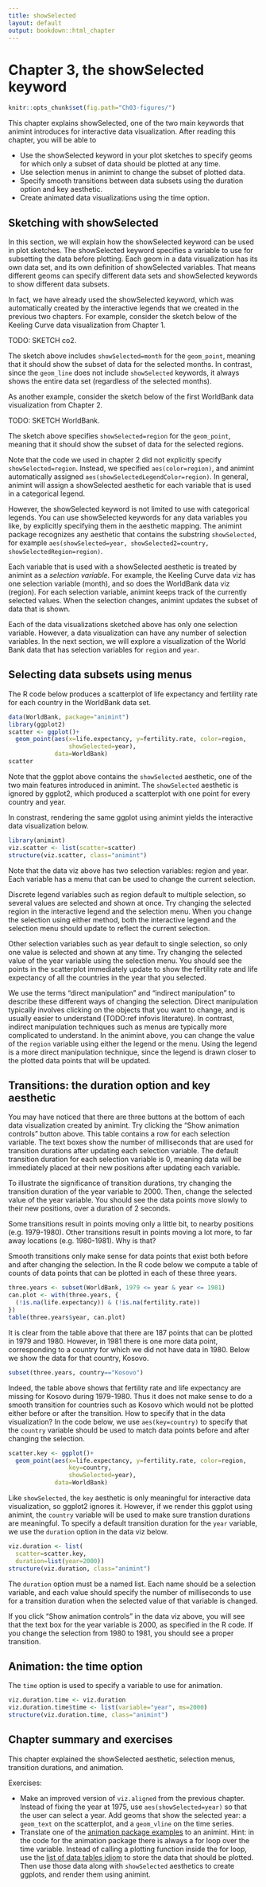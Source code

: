 ```yaml
---
title: showSelected
layout: default
output: bookdown::html_chapter
---
```


# Chapter 3, the showSelected keyword

```r
knitr::opts_chunk$set(fig.path="Ch03-figures/")
```

This chapter explains showSelected, one of the two main keywords that
animint introduces for interactive data visualization. After reading
this chapter, you will be able to

* Use the showSelected keyword in your plot sketches to specify geoms
  for which only a subset of data should be plotted at any time.
* Use selection menus in animint to change the subset of plotted data.
* Specify smooth transitions between data subsets using the duration
  option and key aesthetic.
* Create animated data visualizations using the time option.

## Sketching with showSelected

In this section, we will explain how the showSelected keyword can be
used in plot sketches. The showSelected keyword specifies a variable
to use for subsetting the data before plotting. Each geom in a data
visualization has its own data set, and its own definition of
showSelected variables. That means different geoms can specify
different data sets and showSelected keywords to show different data
subsets.

In fact, we have already used the showSelected keyword, which was
automatically created by the interactive legends that we created in
the previous two chapters. For example, consider the sketch below of
the Keeling Curve data visualization from Chapter 1.

TODO: SKETCH co2.

The sketch above includes `showSelected=month` for the `geom_point`,
meaning that it should show the subset of data for the selected
months. In contrast, since the `geom_line` does not include
`showSelected` keywords, it always shows the entire data set
(regardless of the selected months).

As another example, consider the sketch below of the first WorldBank
data visualization from Chapter 2.

TODO: SKETCH WorldBank.

The sketch above specifies `showSelected=region` for the `geom_point`,
meaning that it should show the subset of data for the selected
regions.

Note that the code we used in chapter 2 did not explicitly specify
`showSelected=region`. Instead, we specified `aes(color=region)`, and
animint automatically assigned
`aes(showSelectedLegendColor=region)`. In general, animint will assign
a showSelected aesthetic for each variable that is used in a
categorical legend.

However, the showSelected keyword is not limited to use with
categorical legends. You can use showSelected keywords for any data
variables you like, by explicitly specifying them in the aesthetic
mapping. The animint package recognizes any aesthetic that contains
the substring `showSelected`, for example `aes(showSelected=year,
showSelected2=country, showSelectedRegion=region)`.

Each variable that is used with a showSelected aesthetic is treated by
animint as a *selection variable*. For example, the Keeling Curve data
viz has one selection variable (month), and so does the WorldBank data
viz (region). For each selection variable, animint keeps track of the
currently selected values. When the selection changes, animint updates
the subset of data that is shown.

Each of the data visualizations sketched above has only one selection
variable. However, a data visualization can have any number of
selection variables. In the next section, we will explore a
visualization of the World Bank data that has selection variables for
`region` and `year`.

## Selecting data subsets using menus 

The R code below produces a scatterplot of life expectancy and
fertility rate for each country in the WorldBank data set. 

```r
data(WorldBank, package="animint")
library(ggplot2)
scatter <- ggplot()+
  geom_point(aes(x=life.expectancy, y=fertility.rate, color=region,
                 showSelected=year),
             data=WorldBank)
scatter
```

Note that the ggplot above contains the `showSelected` aesthetic, one
of the two main features introduced in animint. The `showSelected`
aesthetic is ignored by ggplot2, which produced a scatterplot with one
point for every country and year.

In constrast, rendering the same ggplot using animint yields the
interactive data visualization below.

```r
library(animint)
viz.scatter <- list(scatter=scatter)
structure(viz.scatter, class="animint")
```

Note that the data viz above has two selection variables: region and
year. Each variable has a menu that can be used to change the current
selection.

Discrete legend variables such as region default to multiple
selection, so several values are selected and shown at once. Try
changing the selected region in the interactive legend and the
selection menu. When you change the selection using either method,
both the interactive legend and the selection menu should update to
reflect the current selection. 

Other selection variables such as year default to single selection, so
only one value is selected and shown at any time. Try changing the
selected value of the year variable using the selection menu. You
should see the points in the scatterplot immediately update to show
the fertility rate and life expectancy of all the countries in the
year that you selected.

We use the terms "direct manipulation" and "indirect manipulation" to
describe these different ways of changing the selection. Direct
manipulation typically involves clicking on the objects that you want
to change, and is usually easier to understand (TODO:ref infovis
literature). In contrast, indirect manipulation techniques such as
menus are typically more complicated to understand. In the animint
above, you can change the value of the `region` variable using either
the legend or the menu. Using the legend is a more direct manipulation
technique, since the legend is drawn closer to the plotted data points
that will be updated.

## Transitions: the duration option and key aesthetic {#duration-key}

You may have noticed that there are three buttons at the bottom of
each data visualization created by animint. Try clicking the "Show
animation controls" button above. This table contains a row for each
selection variable. The text boxes show the number of milliseconds
that are used for transition durations after updating each selection
variable. The default transition duration for each selection variable
is 0, meaning data will be immediately placed at their new positions
after updating each variable.

To illustrate the significance of transition durations, try changing
the transition duration of the year variable to 2000. Then, change the
selected value of the year variable. You should see the data points
move slowly to their new positions, over a duration of 2 seconds.

Some transitions result in points moving only a little bit, to nearby
positions (e.g. 1979-1980). Other transitions result in points moving
a lot more, to far away locations (e.g. 1980-1981). Why is that?

Smooth transitions only make sense for data points that exist both
before and after changing the selection. In the R code below we
compute a table of counts of data points that can be plotted in each
of these three years.

```r
three.years <- subset(WorldBank, 1979 <= year & year <= 1981)
can.plot <- with(three.years, {
  (!is.na(life.expectancy)) & (!is.na(fertility.rate))
})
table(three.years$year, can.plot)
```

It is clear from the table above that there are 187 points that can be
plotted in 1979 and 1980. However, in 1981 there is one more data
point, corresponding to a country for which we did not have data in
1980. Below we show the data for that country, Kosovo.

```r
subset(three.years, country=="Kosovo")
```

Indeed, the table above shows that fertility rate and life expectancy
are missing for Kosovo during 1979-1980. Thus it does not make sense
to do a smooth transition for countries such as Kosovo which would not
be plotted either before or after the transition. How to specify that
in the data visualization? In the code below, we use
`aes(key=country)` to specify that the `country` variable should be
used to match data points before and after changing the selection.

```r
scatter.key <- ggplot()+
  geom_point(aes(x=life.expectancy, y=fertility.rate, color=region,
                 key=country,
                 showSelected=year),
             data=WorldBank)
```

Like `showSelected`, the `key` aesthetic is only meaningful for
interactive data visualization, so ggplot2 ignores it. However, if we
render this ggplot using animint, the `country` variable will be used
to make sure transtion durations are meaningful. To specify a default
transition duration for the `year` variable, we use the `duration`
option in the data viz below.

```r
viz.duration <- list(
  scatter=scatter.key,
  duration=list(year=2000))
structure(viz.duration, class="animint")
```

The `duration` option must be a named list. Each name should be a
selection variable, and each value should specify the number of
milliseconds to use for a transition duration when the selected value
of that variable is changed.

If you click "Show animation controls" in the data viz above, you will
see that the text box for the year variable is 2000, as specified in
the R code. If you change the selection from 1980 to 1981, you should
see a proper transition.

## Animation: the time option {#animation-time}

The `time` option is used to specify a variable to use for animation.

```r
viz.duration.time <- viz.duration
viz.duration.time$time <- list(variable="year", ms=2000)
structure(viz.duration.time, class="animint")
```

## Chapter summary and exercises

This chapter explained the showSelected aesthetic, selection menus,
transition durations, and animation.

Exercises:

* Make an improved version of `viz.aligned` from the previous
  chapter. Instead of fixing the year at 1975, use
  `aes(showSelected=year)` so that the user can select a year. Add
  geoms that show the selected year: a `geom_text` on the scatterplot,
  and a `geom_vline` on the time series.
* Translate one of the
  [animation package examples](http://vis.supstat.com/categories.html#animation-ref)
  to an animint. Hint: in the code for the animation package there is
  always a for loop over the time variable. Instead of calling a
  plotting function inside the for loop, use the
  [list of data tables idiom](ChXX-appendix.html#list-of-data-tables)
  to store the data that should be plotted. Then use those data along
  with `showSelected` aesthetics to create ggplots, and render them
  using animint.
